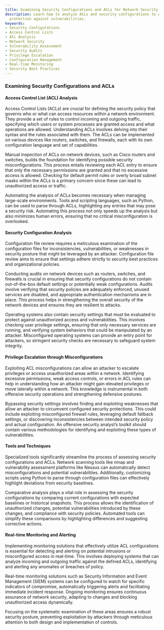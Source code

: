 ```yaml
---
title: Examining Security Configurations and ACLs for Network Security
description: Learn how to analyze ACLs and security configurations to enhance network
  protection against vulnerabilities.
keywords:
- Security Configurations
- Access Control Lists
- ACL Analysis
- Network Security
- Vulnerability Assessment
- Security Audits
- Privilege Escalation
- Configuration Management
- Real-time Monitoring
- Security Best Practices
---
```


### Examining Security Configurations and ACLs

#### Access Control List (ACL) Analysis

Access Control Lists (ACLs) are crucial for defining the security policy that governs who or what can access resources within a network environment. They provide a set of rules to control incoming and outgoing traffic, specifying which users or system processes are granted access and what operations are allowed. Understanding ACLs involves delving into their syntax and the rules associated with them. The ACLs can be implemented on various devices like routers, switches, and firewalls, each with its own configuration language and set of capabilities.

Manual inspection of ACLs on network devices, such as Cisco routers and switches, builds the foundation for identifying possible security misconfigurations. This process entails reviewing each ACL entry to ensure that only the necessary permissions are granted and that no excessive access is allowed. Checking for default permit rules or overly broad subnet masks within the ACLs is a primary concern since these can lead to unauthorized access or traffic.

Automating the analysis of ACLs becomes necessary when managing large-scale environments. Tools and scripting languages, such as Python, can be used to parse through ACLs, highlighting any entries that may pose a security risk. Automating this process not only speeds up the analysis but also minimizes human errors, ensuring that no critical misconfiguration is overlooked.

#### Security Configuration Analysis

Configuration file review requires a meticulous examination of the configuration files for inconsistencies, vulnerabilities, or weaknesses in security posture that might be leveraged by an attacker. Configuration file review aims to ensure that settings adhere strictly to security best practices and organizational policies.

Conducting audits on network devices such as routers, switches, and firewalls is crucial in ensuring that security configurations do not contain out-of-the-box default settings or potentially weak configurations. Audits involve verifying that security policies are adequately enforced, unused services are disabled, and appropriate authentication mechanisms are in place. This process helps in strengthening the overall security of the network devices and ensures they are resilient to attacks.

Operating systems also contain security settings that must be evaluated to protect against unauthorized access and vulnerabilities. This involves checking user privilege settings, ensuring that only necessary services are running, and verifying system behaviors that could be manipulated by an attacker. Misconfigured operating systems can provide an entry point for attackers, so stringent security checks are necessary to safeguard system integrity.

#### Privilege Escalation through Misconfigurations

Exploiting ACL misconfigurations can allow an attacker to escalate privileges or access unauthorized areas within a network. Identifying excessive permissions, weak access controls, or errors in ACL rules can help in understanding how an attacker might gain elevated privileges or move laterally within a network. This knowledge is instrumental in both offensive security operations and strengthening defensive postures.

Bypassing security settings involves finding and exploiting weaknesses that allow an attacker to circumvent configured security protections. This could include exploiting misconfigured firewall rules, leveraging default fallback settings, or discovering inconsistencies between intended security policy and actual configuration. An offensive security analyst’s toolkit should contain various methodologies for identifying and exploiting these types of vulnerabilities.

#### Tools and Techniques

Specialized tools significantly streamline the process of assessing security configurations and ACLs. Network scanning tools like nmap and vulnerability assessment platforms like Nessus can automatically detect misconfigurations and potential vulnerabilities. Additionally, customizing scripts using Python to parse through configuration files can effectively highlight deviations from security baselines.

Comparative analysis plays a vital role in assessing the security configurations by comparing current configurations with expected baselines or historical snapshots. This process allows the identification of unauthorized changes, potential vulnerabilities introduced by these changes, and compliance with security policies. Automated tools can simplify these comparisons by highlighting differences and suggesting corrective actions.

#### Real-time Monitoring and Alerting

Implementing monitoring solutions that effectively utilize ACL configurations is essential for detecting and alerting on potential intrusions or misconfigured access in real-time. This involves deploying systems that can analyze incoming and outgoing traffic against the defined ACLs, identifying and alerting any anomalies or breaches of policy.

Real-time monitoring solutions such as Security Information and Event Management (SIEM) systems can be configured to watch for specific indicators of compromise, automatically triggering alerts and facilitating immediate incident response. Ongoing monitoring ensures continuous assurance of network security, adapting to changes and blocking unauthorized access dynamically.

Focusing on the systematic examination of these areas ensures a robust security posture, preventing exploitation by attackers through meticulous attention to both design and implementation of controls.